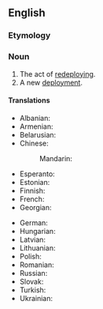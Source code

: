 ==English==

===Etymology===
{{prefix|en|re|deployment}}

===Noun===
{{en-noun|~}}

# The act of [[redeploy]]ing.
# A new [[deployment]].

====Translations====
{{trans-top}}
* Albanian: {{t-needed|sq}}
* Armenian: {{t-needed|hy}}
* Belarusian: {{t-needed|be}}
* Chinese:
*: Mandarin: {{t-needed|cmn}}
* Esperanto: {{t-needed|eo}}
* Estonian: {{t-needed|et}}
* Finnish: {{t-needed|fi}}
* French: {{t-needed|fr}}
* Georgian: {{t-needed|ka}}
{{trans-mid}}
* German: {{t-needed|de}}
* Hungarian: {{t-needed|hu}}
* Latvian: {{t-needed|lv}}
* Lithuanian: {{t-needed|lt}}
* Polish: {{t-needed|pl}}
* Romanian: {{t-needed|ro}}
* Russian: {{t-needed|ru}}
* Slovak: {{t-needed|sk}}
* Turkish: {{t-needed|tr}}
* Ukrainian: {{t-needed|uk}}
{{trans-bottom}}